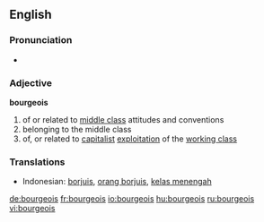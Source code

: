 ==English==
=== Pronunciation ===
*{{audio|en-uk-bourgeois.ogg|Audio (UK)}}

===Adjective===
'''bourgeois'''
# of or related to [[middle class]] attitudes and conventions
# belonging to the middle class
# of, or related to [[capitalist]] [[exploitation]] of the [[working class]]

===Translations===
*Indonesian: [[borjuis]], [[orang borjuis]], [[kelas menengah]]

[[de:bourgeois]]
[[fr:bourgeois]]
[[io:bourgeois]]
[[hu:bourgeois]]
[[ru:bourgeois]]
[[vi:bourgeois]]